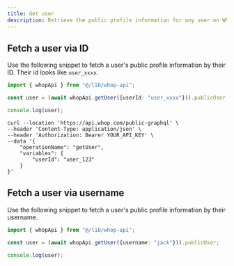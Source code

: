 ```yaml
---
title: Get user
description: Retrieve the public profile information for any user on Whop
---
```


## Fetch a user via ID

Use the following snippet to fetch a user's public profile information by their ID. Their id looks like `user_xxxx`.


```typescript
import { whopApi } from "@/lib/whop-api";

const user = (await whopApi.getUser({userId: "user_xxxx"})).publicUser;

console.log(user);
```

```curl
curl --location 'https://api.whop.com/public-graphql' \
--header 'Content-Type: application/json' \
--header 'Authorization: Bearer YOUR_API_KEY' \
--data '{
    "operationName": "getUser",
    "variables": {
        "userId": "user_123"
    }
}'
```


## Fetch a user via username

Use the following snippet to fetch a user's public profile information by their username.


```typescript
import { whopApi } from "@/lib/whop-api";

const user = (await whopApi.getUser({username: "jack"})).publicUser;

console.log(user);
```

